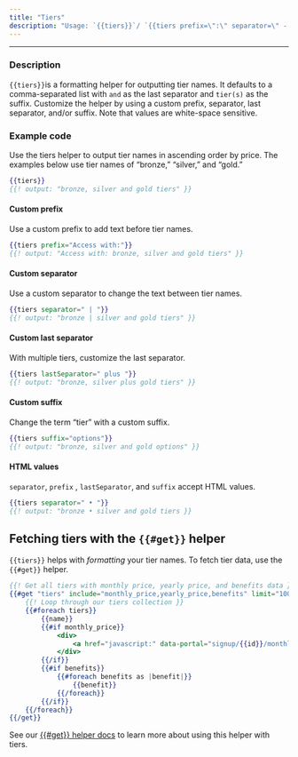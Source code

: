 ```yaml
---
title: "Tiers"
description: "Usage: `{{tiers}}`/ `{{tiers prefix=\":\" separator=\" - \" lastSeparator=\", \" suffix='options'}}`"
---
```


***

### Description

`{{tiers}}`is a formatting helper for outputting tier names. It defaults to a comma-separated list with `and` as the last separator and `tier(s)` as the suffix. Customize the helper by using a custom prefix, separator, last separator, and/or suffix. Note that values are white-space sensitive.

### Example code

Use the tiers helper to output tier names in ascending order by price. The examples below use tier names of “bronze,” “silver,” and “gold.”

```handlebars
{{tiers}}
{{! output: "bronze, silver and gold tiers" }}
```

#### Custom prefix

Use a custom prefix to add text before tier names.

```handlebars
{{tiers prefix="Access with:"}}
{{! output: "Access with: bronze, silver and gold tiers" }}
```

#### Custom separator

Use a custom separator to change the text between tier names.

```handlebars
{{tiers separator=" | "}}
{{! output: "bronze | silver and gold tiers" }}
```

#### Custom last separator

With multiple tiers, customize the last separator.

```handlebars
{{tiers lastSeparator=" plus "}}
{{! output: "bronze, silver plus gold tiers" }}
```

#### Custom suffix

Change the term “tier” with a custom suffix.

```handlebars
{{tiers suffix="options"}}
{{! output: "bronze, silver and gold options" }}
```

#### HTML values

`separator`, `prefix` , `lastSeparator`, and `suffix` accept HTML values.

```handlebars
{{tiers separator=" • "}}
{{! output: "bronze • silver and gold tiers }}
```

## Fetching tiers with the `{{#get}}` helper

`{{tiers}}` helps with *formatting* your tier names. To fetch tier data, use the `{{#get}}` helper.

```handlebars
{{! Get all tiers with monthly price, yearly price, and benefits data }}
{{#get "tiers" include="monthly_price,yearly_price,benefits" limit="100" as |tiers|}}
    {{! Loop through our tiers collection }}
    {{#foreach tiers}}
        {{name}}
        {{#if monthly_price}}
            <div>
                <a href="javascript:" data-portal="signup/{{id}}/monthly">Monthly – {{price monthly_price currency=currency}}</a>
            </div>
        {{/if}}
        {{#if benefits}}
            {{#foreach benefits as |benefit|}}
                {{benefit}}
            {{/foreach}}
        {{/if}}
    {{/foreach}}
{{/get}}
```

See our [\{\{#get}} helper docs](/themes/helpers/functional/get/) to learn more about using this helper with tiers.